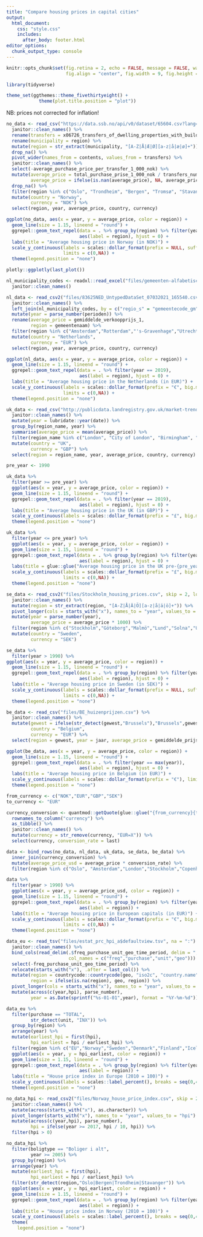 ```yaml
---
title: "Compare housing prices in capital cities"
output:
  html_document:
    css: "style.css"
    includes:
      after_body: footer.html
editor_options:
  chunk_output_type: console
---
```


```r
knitr::opts_chunk$set(fig.retina = 2, echo = FALSE, message = FALSE, warning = FALSE, 
                      fig.align = "center", fig.width = 9, fig.height = 6, out.width = "100%")
```

```r
library(tidyverse)

theme_set(ggthemes::theme_fivethirtyeight() + 
            theme(plot.title.position = "plot"))
```

NB: prices not corrected for inflation!

```r
no_data <- read_csv("https://data.ssb.no/api/v0/dataset/65604.csv?lang=en", locale = readr::locale(encoding = "latin1"), na = "..") %>% 
  janitor::clean_names() %>% 
  rename(transfers = x06726_transfers_of_dwelling_properties_with_building_free_market_sale_by_region_year_and_contents) %>% 
  rename(municipality = region) %>% 
  mutate(region = str_extract(municipality, "[A-Z|Å|Æ|Ø][a-z|å|æ|ø]+")) %>% 
  drop_na() %>% 
  pivot_wider(names_from = contents, values_from = transfers) %>% 
  janitor::clean_names() %>% 
  select(-average_purchase_price_per_transfer_1_000_nok) %>% 
  mutate(average_price = total_purchase_prise_1_000_nok / transfers_number * 1000,
         average_price = ifelse(is.nan(average_price), NA, average_price)) %>% 
  drop_na() %>% 
  filter(region %in% c("Oslo", "Trondheim", "Bergen", "Tromsø", "Stavanger", "Ålesund", "Bodø", "Kristiansand")) %>% 
  mutate(country = "Norway",
         currency = "NOK") %>% 
  select(region, year, average_price, country, currency)

ggplot(no_data, aes(x = year, y = average_price, color = region)) + 
  geom_line(size = 1.15, lineend = "round") +
  ggrepel::geom_text_repel(data = . %>% group_by(region) %>% filter(year == max(year)),
                           aes(label = region), hjust = 0) + 
  labs(title = "Average housing price in Norway (in NOK)") +
  scale_y_continuous(labels = scales::dollar_format(prefix = NULL, suffix = " kr", big.mark = " "),
                     limits = c(0,NA)) +
  theme(legend.position = "none")

plotly::ggplotly(last_plot())
```

```r
nl_municipality_codes <- readxl::read_excel("files/gemeenten-alfabetisch-2021.xlsx") %>% 
  janitor::clean_names()

nl_data <- read_csv2("files/83625NED_UntypedDataSet_07032021_165540.csv") %>% 
  janitor::clean_names() %>% 
  left_join(nl_municipality_codes, by = c("regio_s" = "gemeentecode_gm")) %>% 
  mutate(year = parse_number(perioden)) %>% 
  rename(average_price = gemiddelde_verkoopprijs_1,
         region = gemeentenaam) %>% 
  filter(region %in% c("Amsterdam","Rotterdam","'s-Gravenhage","Utrecht","Leiden","Deventer","Apeldoorn","Groningen","Maastricht")) %>% 
  mutate(country = "Netherlands",
         currency = "EUR") %>% 
  select(region, year, average_price, country, currency)

ggplot(nl_data, aes(x = year, y = average_price, color = region)) + 
  geom_line(size = 1.15, lineend = "round") +
  ggrepel::geom_text_repel(data = . %>% filter(year == 2019),
                           aes(label = region), hjust = 0) + 
  labs(title = "Average housing price in the Netherlands (in EUR)") +
  scale_y_continuous(labels = scales::dollar_format(prefix = "€", big.mark = " "),
                     limits = c(0,NA)) +
  theme(legend.position = "none")
```

```r
uk_data <- read_csv("http://publicdata.landregistry.gov.uk/market-trend-data/house-price-index-data/Average-prices-2020-12.csv?utm_medium=GOV.UK&utm_source=datadownload&utm_campaign=average_price&utm_term=9.30_17_02_21") %>% 
  janitor::clean_names() %>% 
  mutate(year = lubridate::year(date)) %>% 
  group_by(region_name, year) %>% 
  summarise(average_price = mean(average_price)) %>% 
  filter(region_name %in% c("London", "City of London", "Birmingham", "Manchester", "City of Edinburgh", "City of Bristol", "England", "Scotland", "Wales", "Northern Ireland")) %>% 
  mutate(country = "UK",
         currency = "GBP") %>% 
  select(region = region_name, year, average_price, country, currency)

pre_year <- 1990

uk_data %>% 
  filter(year >= pre_year) %>% 
  ggplot(aes(x = year, y = average_price, color = region)) + 
  geom_line(size = 1.15, lineend = "round") +
  ggrepel::geom_text_repel(data = . %>% filter(year == 2019),
                           aes(label = region), hjust = 0) + 
  labs(title = "Average housing price in the UK (in GBP)") +
  scale_y_continuous(labels = scales::dollar_format(prefix = "£", big.mark = " ")) +
  theme(legend.position = "none")

uk_data %>% 
  filter(year <= pre_year) %>% 
  ggplot(aes(x = year, y = average_price, color = region)) + 
  geom_line(size = 1.15, lineend = "round") +
  ggrepel::geom_text_repel(data = . %>% group_by(region) %>% filter(year == max(year)),
                           aes(label = region), hjust = 0) + 
  labs(title = glue::glue("Average housing price in the UK pre-{pre_year} (in GBP)")) +
  scale_y_continuous(labels = scales::dollar_format(prefix = "£", big.mark = " "),
                     limits = c(0,NA)) +
  theme(legend.position = "none")
```

```r
se_data <- read_csv2("files/Stockholm_housing_prices.csv", skip = 2, locale = readr::locale(encoding = "latin1"), na = "..") %>% 
  janitor::clean_names() %>% 
  mutate(region = str_extract(region, "[A-Z|Å|Ä|Ö][a-z|å|ä|ö]+")) %>% 
  pivot_longer(cols = starts_with("x"), names_to = "year", values_to = "average_price") %>% 
  mutate(year = parse_number(year),
         average_price = average_price * 1000) %>% 
  filter(region %in% c("Stockholm","Göteborg","Malmö","Lund","Solna","Uppsala","Linköping","Helsingborg")) %>%
  mutate(country = "Sweden",
         currency = "SEK")

se_data %>% 
  filter(year > 1990) %>% 
ggplot(aes(x = year, y = average_price, color = region)) + 
  geom_line(size = 1.15, lineend = "round") +
  ggrepel::geom_text_repel(data = . %>% group_by(region) %>% filter(year == max(year)),
                           aes(label = region), hjust = 0) + 
  labs(title = "Average housing price in Sweden (in SEK)") +
  scale_y_continuous(labels = scales::dollar_format(prefix = NULL, suffix = " kr", big.mark = " "),
                     limits = c(0,NA)) +
  theme(legend.position = "none")
```

```r
be_data <- read_csv("files/BE_huizenprijzen.csv") %>% 
  janitor::clean_names() %>% 
  mutate(gewest = ifelse(str_detect(gewest,"Brussels"),"Brussels",gewest),
         country = "Belgium",
         currency = "EUR") %>% 
  select(region = gewest, year = jaar, average_price = gemiddelde_prijs_per_gebouw, country, currency)

ggplot(be_data, aes(x = year, y = average_price, color = region)) + 
  geom_line(size = 1.15, lineend = "round") +
  ggrepel::geom_text_repel(data = . %>% filter(year == max(year)),
                           aes(label = region), hjust = 0) + 
  labs(title = "Average housing price in Belgium (in EUR)") +
  scale_y_continuous(labels = scales::dollar_format(prefix = "€"), limits = c(0,NA)) +
  theme(legend.position = "none")
```


```r
from_currency <- c("NOK","EUR","GBP","SEK")
to_currency <- "EUR"

currency_conversion <- quantmod::getQuote(glue::glue("{from_currency}{to_currency}=X")) %>% 
  rownames_to_column("currency") %>% 
  as_tibble() %>% 
  janitor::clean_names() %>% 
  mutate(currency = str_remove(currency, "EUR=X")) %>% 
  select(currency, conversion_rate = last)
```


```r
data <- bind_rows(no_data, nl_data, uk_data, se_data, be_data) %>% 
  inner_join(currency_conversion) %>% 
  mutate(average_price_usd = average_price * conversion_rate) %>% 
  filter(region %in% c("Oslo", "Amsterdam","London","Stockholm","Copenhagen","Brussels"))

data %>% 
  filter(year > 1990) %>% 
  ggplot(aes(x = year, y = average_price_usd, color = region)) + 
  geom_line(size = 1.15, lineend = "round") +
  ggrepel::geom_text_repel(data = . %>% group_by(region) %>% filter(year == max(year)),
                           aes(label = region)) +
  labs(title = "Average housing price in European capitals (in EUR)") +
  scale_y_continuous(labels = scales::dollar_format(prefix = "€", big.mark = " "),
                     limits = c(0,NA)) + 
  theme(legend.position = "none")
```

```r
data_eu <- read_tsv("files/estat_prc_hpi_a$defaultview.tsv", na = ":") %>%
  janitor::clean_names() %>% 
  bind_cols(read_delim(.$freq_purchase_unit_geo_time_period, delim = ",", 
                       col_names = c("freq","purchase","unit","geo"))) %>% 
  select(-freq_purchase_unit_geo_time_period) %>% 
  relocate(starts_with("x"), .after = last_col()) %>% 
  mutate(region = countrycode::countrycode(geo, "iso2c", "country.name"),
         region = ifelse(is.na(region), geo, region)) %>%
  pivot_longer(cols = starts_with("x"), names_to = "year", values_to = "hpi") %>% 
  mutate(across(c(year,hpi), parse_number),
         year = as.Date(sprintf("%s-01-01",year), format = "%Y-%m-%d"))

data_eu %>% 
  filter(purchase == "TOTAL",
         str_detect(unit, "INX")) %>% 
  group_by(region) %>% 
  arrange(year) %>% 
  mutate(earliest_hpi = first(hpi),
         hpi_earliest = hpi / earliest_hpi) %>% 
  filter(region %in% c("EU","Norway","Sweden","Denmark","Finland","Iceland","Netherlands","UK","Germany","France","Spain","Portugal","Italy")) %>% 
  ggplot(aes(x = year, y = hpi_earliest, color = region)) + 
  geom_line(size = 1.15, lineend = "round") +
  ggrepel::geom_text_repel(data = . %>% group_by(region) %>% filter(year == max(year)),
                           aes(label = region)) +
  labs(title = "House price index in Europe (2010 = 100)") +
  scale_y_continuous(labels = scales::label_percent(), breaks = seq(0,4,0.25)) +
  theme(legend.position = "none")
```

```r
no_data_hpi <- read_csv2("files/Norway_house_price_index.csv", skip = 2, locale = readr::locale(encoding = "latin1"), na = "..") %>% 
  janitor::clean_names() %>% 
  mutate(across(starts_with("x"), as.character)) %>% 
  pivot_longer(starts_with("x"), names_to = "year", values_to = "hpi") %>% 
  mutate(across(c(year,hpi), parse_number),
         hpi = ifelse(year >= 2017, hpi / 10, hpi)) %>% 
  filter(hpi > 0)

no_data_hpi %>% 
  filter(boligtype == "Boliger i alt",
         year >= 2005) %>% 
  group_by(region) %>% 
  arrange(year) %>% 
  mutate(earliest_hpi = first(hpi),
         hpi_earliest = hpi / earliest_hpi) %>% 
  filter(str_detect(region,"Oslo|Bergen|Trondheim|Stavanger")) %>% 
  ggplot(aes(x = year, y = hpi_earliest, color = region)) + 
  geom_line(size = 1.15, lineend = "round") +
  ggrepel::geom_text_repel(data = . %>% group_by(region) %>% filter(year == max(year)),
                           aes(label = region)) +
  labs(title = "House price index in Norway (2010 = 100)") +
  scale_y_continuous(labels = scales::label_percent(), breaks = seq(0,4,0.25)) +
  theme(
    legend.position = "none")
```

